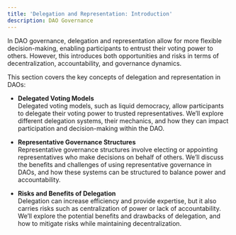 ```yaml
---
title: 'Delegation and Representation: Introduction'
description: DAO Governance
---
```


In DAO governance, delegation and representation allow for more flexible decision-making, enabling participants to entrust their voting power to others. However, this introduces both opportunities and risks in terms of decentralization, accountability, and governance dynamics.

This section covers the key concepts of delegation and representation in DAOs:

- **Delegated Voting Models**  
  Delegated voting models, such as liquid democracy, allow participants to delegate their voting power to trusted representatives. We’ll explore different delegation systems, their mechanics, and how they can impact participation and decision-making within the DAO.

- **Representative Governance Structures**  
  Representative governance structures involve electing or appointing representatives who make decisions on behalf of others. We’ll discuss the benefits and challenges of using representative governance in DAOs, and how these systems can be structured to balance power and accountability.

- **Risks and Benefits of Delegation**  
  Delegation can increase efficiency and provide expertise, but it also carries risks such as centralization of power or lack of accountability. We’ll explore the potential benefits and drawbacks of delegation, and how to mitigate risks while maintaining decentralization.